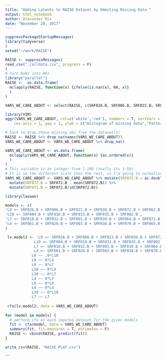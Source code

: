 ```yaml
---
title: "Adding Latents to RAISE Dataset by Ommiting Missing Data "
output: html_notebook
author: Alexander Rix
date: "November 20, 2017"
---
```


```r
suppressPackageStartupMessages(
library(tidyverse)
)
setwd("~/work/RAISE")
```

```r
RAISE <- suppressMessages(
read_csv("./alldata.csv", progress = F)
)
# turn NaNs into NAs
library("parallel")
RAISE <-  as.data.frame(
  mclapply(RAISE, function(x) {ifelse(is.nan(x), NA, x)}
  )
)
```

```r
VARS_WE_CARE_ABOUT <- select(RAISE, c(SRF026.B, SRF006.B, SRF022.B, SRF030.B, SRF072.B, SRF062.B, SRF063.B, SRF004.B, SRF010.B, SRF033.B, SRF035.B, SRF002.B , SRF018.B, SRF032.B, SRF001.B, SRF039.B, SRF064.B, SRF071.B, SRF061.B, SRF020.B, SRF003.B, SRF038.B, SRF070.B, SRF065.B))

library(VIM)
aggr(VARS_WE_CARE_ABOUT, col=c('white','red'), numbers = T, sortVars = T, labels = names(VARS_WE_CARE_ABOUT), prop = F, 
    cex.axis = 1, gap = 2, ylab = c("Histogram of missing data","Pattern of missing data"))
```

```r
# hack to drop those missing obs from the dataset(s)
RAISE <- RAISE %>% drop_na(names(VARS_WE_CARE_ABOUT))
VARS_WE_CARE_ABOUT <- VARS_WE_CARE_ABOUT %>% drop_na()
```

```r
VARS_WE_CARE_ABOUT <- as.data.frame(
  mclapply(VARS_WE_CARE_ABOUT, function(x) {as.ordered(x)}
  )
)
# This variable is an integer from 1-100 (really its 1-59). 
# It is on the different scale then the rest, so I'm going to normalize it after I impute it
VARS_WE_CARE_ABOUT <- VARS_WE_CARE_ABOUT %>% mutate(SRF072.B = as.double(SRF072.B)) %>% 
  mutate(SRF072.B = SRF072.B - mean(SRF072.B)) %>% 
  mutate(SRF072.B = SRF072.B/sd(SRF072.B))


```


```r
library(lavaan)

models <- c(
'L9 =~ SRF026.B + SRF006.B + SRF022.B + SRF030.B + SRF072.B + SRF062.B + SRF063.B',
'L10 =~ SRF004.B + SRF010.B + SRF033.B + SRF035.B + SRF002.B',
'L7 =~ SRF018.B + SRF032.B + SRF001.B + SRF039.B + SRF064.B + SRF071.B',
'L4 =~ SRF061.B + SRF020.B + SRF003.B + SRF038.B + SRF070.B + SRF065.B'
)

 lv.model2 <- 'L9 =~ SRF026.B + SRF006.B + SRF022.B + SRF030.B + SRF072.B + SRF062.B + SRF063.B
             L10 =~ SRF004.B + SRF010.B + SRF033.B + SRF035.B + SRF002.B
             L7 =~ SRF018.B + SRF032.B + SRF001.B + SRF039.B + SRF064.B + SRF071.B
             L4 =~ SRF061.B + SRF020.B + SRF003.B + SRF038.B + SRF070.B + SRF065.B
            L9 ~~ .0*L10
            L9 ~~ 0*L4
            L9 ~~ 0*L7
            L10 ~~ 0*L4
            L10 ~~ 0*L7
            L4 ~~ 0*L7
            L9 ~~ 0*L9
            L4 ~~ 0*L4
            L10 ~~ 0*L10
            L7 ~~ L7
            '
 cfa(lv.model2, data = VARS_WE_CARE_ABOUT)
 
for (model in models) {
  # perform cfa on each imputed dataset for the given models
  fit <- cfa(model, data = VARS_WE_CARE_ABOUT)
  summary(fit, fit.measures = T, estimates = F)
  RAISE <- cbind(RAISE, predict(fit))
}
```
```r
write_csv(RAISE, "RAISE_PLAT.csv")
```
```
